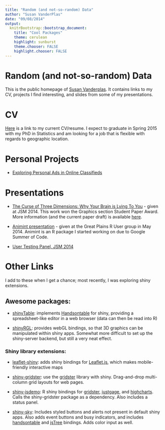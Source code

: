 ```yaml
---
title: "Random (and not-so-random) Data"
author: "Susan VanderPlas"
date: "09/08/2014"
output:
  knitrBootstrap::bootstrap_document:
    title: "Cool Packages"
    theme: cerulean
    highlight: sunburst
    theme.chooser: FALSE
    highlight.chooser: FALSE
---
```

<div class="jumbotron">
<h1> Random (and not-so-random) Data</h1>

This is the public homepage of [Susan Vanderplas](www.github.com/srvanderplas). It contains links to my CV, projects I find interesting, and slides from some of my presentations. 

</div>

# CV
[Here](CV/CV-SusanVanderPlas.pdf) is a link to my current CV/resume. I expect to graduate in Spring 2015 with my PhD in Statistics and am looking for a job that is flexible with regards to geographic location.

# Personal Projects
* [Exploring Personal Ads in Online Classifieds](Projects/Classified/Analysis.html)

# Presentations
* [The Curse of Three Dimensions: Why Your Brain is Lying To You](Presentations/WhyYourBrainIsLyingToYou/JSM2014.html) - given at JSM 2014. This work won the Graphics section Student Paper Award. More information (and the current paper draft) is available [here](www.github.com/srvanderplas/LieFactorSine/AcmTransactions).

* [Animint presentation](Presentations/Animint/animint.html) - given at the Great Plains R User group in May 2014. Animint is an R package I started working on due to Google Summer of Code. 

* [User Testing Panel, JSM 2014](Presentations/UserTestingJSM2014/UserTesting.html)


# Other Links
I add to these when I get a chance; most recently, I was exploring shiny extensions. 

## Awesome packages: 
- [shinyTable](https://github.com/trestletech/shinyTable): implements [Handsontable](http://handsontable.com/) for shiny, providing a spreadsheet-like editor in a web browser (data can then be read into R)

- [shinyRGL](https://github.com/trestletech/shinyRGL): provides webGL bindings, so that 3D graphics can be manipulated within shiny apps. Somewhat more difficult to set up the shiny-server backend, but still a very neat effect. 



### Shiny library extensions: 
- [leaflet-shiny](https://github.com/jcheng5/leaflet-shiny): adds shiny bindings for [Leaflet.js](http://leafletjs.com/), which makes mobile-friendly interactive maps

- [shiny-gridster](https://github.com/wch/shiny-gridster): use the [gridster](http://gridster.net/) library with shiny. Drag-and-drop multi-column grid layouts for web pages. 

- [shiny-jsdemo](https://github.com/wch/shiny-jsdemo): R shiny bindings for [gridster](http://gridster.net/), [justgage](http://justgage.com/), and [highcharts](http://www.highcharts.com/). Calls the shiny-gridster package as a dependency. Also includes a status panel. 

- [shiny-sky](https://github.com/AnalytixWare/ShinySky): Includes styled buttons and alerts not present in default shiny apps. Also adds event buttons and busy indicators, and includes [handsontable](http://handsontable.com/) and [jsTree](http://www.jstree.com/) bindings. Adds color input as well. 
